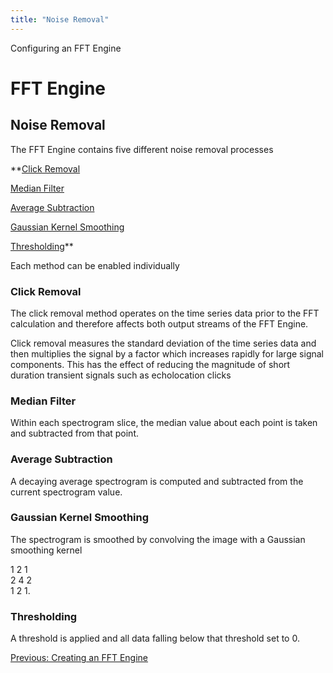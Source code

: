 ```yaml
---
title: "Noise Removal"
---
```

 Configuring an FFT Engine  

FFT Engine
==========

Noise Removal
-------------

  

The FFT Engine contains five different noise removal processes

  
**[Click Removal](#clickremoval)  

[Median Filter](#medianfilter)  

[Average Subtraction](#averagesubtraction)  

[Gaussian Kernel Smoothing](#kernelsmoothing)  

[Thresholding](#thresholding)** 

Each method can be enabled individually

  

### Click Removal

The click removal method operates on the time series data prior to the FFT calculation and therefore affects both output streams of the FFT Engine.

Click removal measures the standard deviation of the time series data and then multiplies the signal by a factor which increases rapidly for large signal components. This has the effect of reducing the magnitude of short duration transient signals such as echolocation clicks

### Median Filter

Within each spectrogram slice, the median value about each point is taken and subtracted from that point.

### Average Subtraction

A decaying average spectrogram is computed and subtracted from the current spectrogram value.

### Gaussian Kernel Smoothing

The spectrogram is smoothed by convolving the image with a Gaussian smoothing kernel

1 2 1  
2 4 2  
1 2 1.

### Thresholding

A threshold is applied and all data falling below that threshold set to 0.

  
  

[Previous: Creating an FFT Engine](FFTEngine_Configuring.html)